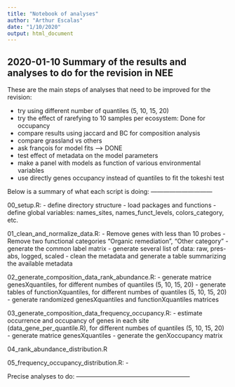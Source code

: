 ---
title: "Notebook of analyses"
author: "Arthur Escalas"
date: "1/10/2020"
output: html_document
---

## 2020-01-10 Summary of the results and analyses to do for the revision in NEE

These are the main steps of analyses that need to be improved for the revision:

- try using different number of quantiles (5, 10, 15, 20)
- try the effect of rarefying to 10 samples per ecosystem: 
  Done for occupancy
- compare results using jaccard and BC for composition analysis
- compare grassland vs others
- ask françois for model fits --> DONE
- test effect of metadata on the model parameters
- make a panel with models as function of various environmental variables
- use directly genes occupancy instead of quantiles to fit the tokeshi test


Below is a summary of what each script is doing: ------------------------------

00_setup.R:
  - define directory structure
  - load packages and functions
  - define global variables: names_sites, names_funct_levels, colors_category, etc.

01_clean_and_normalize_data.R:
  - Remove genes with less than 10 probes
  - Remove two functional categories "Organic remediation", "Other category"
  - generate the common label matrix
  - generate several list of data: raw, pres-abs, logged, scaled
  - clean the metadata and generate a table summarizing the available metadata

02_generate_composition_data_rank_abundance.R:
  - generate matrice genesXquantiles, for different numbes of quantiles (5, 10, 15, 20)
  - generate tables of functionXquantiles, for different numbes of quantiles (5, 10, 15, 20)
  - generate randomized genesXquantiles and functionXquantiles matrices

03_generate_composition_data_frequency_occupancy.R:
  - estimate occurrence and occupancy of genes in each site (data_gene_per_quantile.R), for different numbes of quantiles (5, 10, 15, 20)
  - generate matrice genesXquantiles
  - generate the genXoccupancy matrix

04_rank_abundance_distribution.R

05_frequency_occupancy_distribution.R:
  - 



Precise analyses to do: --------------------------------------------------------


  

